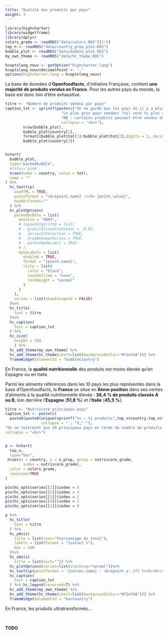 ```yaml
---
title: "Qualité des produits par pays"
weight: 3
---
```



```r
library(highcharter)
library(widgetframe)
library(dplyr)
colors_grade <- readRDS("data/colors.RDS")[1:5]
top_n <- readRDS("data/country_prop_plot.RDS")
bubble_plot <- readRDS("data/bubble_plot.RDS")
my_own_theme <- readRDS("data/hc_theme.RDS")

hcoptslang_nouv <- getOption("highcharter.lang")
hcoptslang_nouv$decimalPoint <- ","
options(highcharter.lang = hcoptslang_nouv)
```


La base de données d'**Openfoodfacts**, d'initiative Française, contient **une majorité de produits vendus en France**. Pour les autres pays du monde, la base est donc loin d'être exhaustive. 

```r
titre <- "Nombre de produits vendus par pays"
caption_txt <- sprintf(paste(c("On ne garde que les pays où il y a plus de 100 produits vendus (%i pays).",
                         "Le plus gros pays vendeur (%s) vend %s plus de produits que le second plus gros pays (%s).",
                         "NB : certains produits peuvent être vendus dans plusieurs pays"),
                         collapse = "<br>"),
        nrow(bubble_plot),
        bubble_plot$country[1],
        formatC(bubble_plot$tot[1]/bubble_plot$tot[2],digits = 3, decimal.mark=","),
        bubble_plot$country[2])


hchart(
  bubble_plot,
  type="packedbubble",
  #color='pink',
  hcaes(name = country, value = tot),
  name = ""
) %>% 
  hc_tooltip(
    useHTML = TRUE,
    pointFormat = "<b>{point.name} :</b> {point.value}",
    headerFormat=""
  ) %>% 
  hc_plotOptions(
    packedbubble = list(
      maxSize = "400%",
      # layoutAlgorithm = list(
      #   gravitationalConstant =  0.05,
      #   seriesInteraction = TRUE,
      #   dragBetweenSeries = TRUE,
      #   parentNodeLimit = TRUE
      # ),
      dataLabels = list(
        enabled = TRUE,
        format = "{point.name}",
        style = list(
          color = "black",
          textOutline = "none",
          fontWeight = "normal"
        )
      )
    ),
    series = list(showInLegend = FALSE)
  )%>% 
  hc_title(
    text = titre
  )%>%
  hc_caption(
    text = caption_txt
  ) %>% 
  hc_size(
    height = 450
    ) %>%
  hc_add_theme(my_own_theme) %>% 
  hc_add_theme(hc_theme(chart=list(backgroundColor="#f2efe8"))) %>% 
  frameWidget(elementId = "bubbleCountry")
```


<div class="encadre">
En France, la <b>qualité nutritionnelle</b> des produits est moins élevée qu'en Espagne ou en Italie. 
</div>

Parmi les aliments référencés dans les 10 pays les plus représentés dans la base d'Openfoodfacts, la **France** se situe en **8ème position** dans ses ventes d'aliments à la qualité nutritionnelle élevée : **36,4 % de produits classés A ou B**, loin derrière l'**Espagne** (**51,8 %**) et l'**Italie** (**45,5 %**). 

```r
titre <- "Nutriscore principaux pays"
caption_txt <- paste(c(
  paste0(paste0(unique(sprintf("%s : %i produits",top_n$country,top_n$tot)),
                collapse = " ; "),"."),
"On se restreint aux 10 principaux pays en terme de nombre de produits recensés dans la base d'OpenFoodFacts."),
collapse = "<br>")


p <- hchart(
  top_n, 
  type="bar",
 hcaes(x = country, y = n_prop, group = nutriscore_grade,
        index = nutriscore_grade),
  color = colors_grade,
  reversed=TRUE
)

p$x$hc_opts$series[[1]]$index = 4
p$x$hc_opts$series[[2]]$index = 3
p$x$hc_opts$series[[3]]$index = 2
p$x$hc_opts$series[[4]]$index = 1
p$x$hc_opts$series[[5]]$index = 0

p %>%
  hc_title(
    text = titre
  ) %>%
  hc_yAxis(
    title = list(text="Pourcentage du total"),
    labels = list(format = "{value} %"),
    max = 100
  )%>%
  hc_xAxis(
    title = list(text="")) %>%
  hc_plotOptions(series=list(stacking="normal"))%>%
  hc_tooltip(pointFormat = '{series.name} : <b>{point.y:.1f} %</b><br/>')  %>%
  hc_caption(
    text = caption_txt
  ) %>% hc_legend(reversed=T) %>%
  hc_add_theme(my_own_theme) %>% 
  hc_add_theme(hc_theme(chart=list(backgroundColor="#f2efe8"))) %>% 
  frameWidget(elementId = "barCountry")
```


<div class="encadre">
En France, les produits ultratransformés... 
</div>

</br>

**TODO**